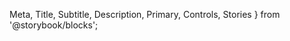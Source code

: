   Meta,
  Title,
  Subtitle,
  Description,
  Primary,
  Controls,
  Stories
} from '@storybook/blocks';

<Meta isTemplate />

<Title />
<Subtitle />
<Description />
<Primary />
<Controls />
<Stories />
